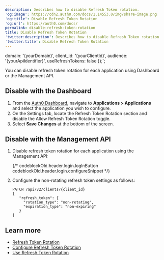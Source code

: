 ```yaml
---
description: Describes how to disable Refresh Token rotation.
'og:image': https://cdn2.auth0.com/docs/1.14553.0/img/share-image.png
'og:title': Disable Refresh Token Rotation
'og:url': https://auth0.com/docs/
permalink: disable-refresh-token-rotation
title: Disable Refresh Token Rotation
'twitter:description': Describes how to disable Refresh Token rotation.
'twitter:title': Disable Refresh Token Rotation
---
```


  domain: '{yourDomain}',
  client_id: '{yourClientId}',
  audience: '{yourApiIdentifier}',
  useRefreshTokens: false
});`;

You can disable <Tooltip tip="Refresh Token: Token used to obtain a renewed Access Token without forcing users to log in again." cta="View Glossary" href="/docs/glossary?term=refresh+token">refresh token</Tooltip> rotation for each application using Dashboard or the <Tooltip tip="Refresh Token: Token used to obtain a renewed Access Token without forcing users to log in again." cta="View Glossary" href="/docs/glossary?term=Management+API">Management API</Tooltip>.

## Disable with the Dashboard

1. From the [Auth0 Dashboard](https://manage.auth0.com/#), navigate to **Applications > Applications** and select the application you wish to configure.
2. On the Settings tab, locate the Refresh Token Rotation section and disable the Allow Refresh Token Rotation toggle.
3. Select **Save Changes** at the bottom of the screen.

## Disable with the Management API

1. Disable refresh token rotation for each application using the Management API:

   {/* codeblockOld.header.login.logInButton codeblockOld.header.login.configureSnippet */}
   <AuthCodeBlock children={codeExample} language="javascript" />

2. Configure the non-rotating refresh token settings as follows:

   ```http lines
   PATCH /api/v2/clients/{client_id}
   {
      "refresh_token": {
        "rotation_type": "non-rotating",
        "expiration_type": "non-expiring"
      }
   }
   ```


   

   

## Learn more

* [Refresh Token Rotation](/docs/secure/tokens/refresh-tokens/refresh-token-rotation)
* [Configure Refresh Token Rotation](/docs/secure/tokens/refresh-tokens/configure-refresh-token-rotation)
* [Use Refresh Token Rotation](/docs/secure/tokens/refresh-tokens/use-refresh-token-rotation)